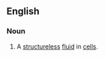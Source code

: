 ==English==

===Noun===
{{en-noun}}

# {{cellular biology}} A [[structureless]] [[fluid]] in [[cells]].